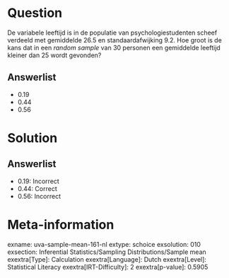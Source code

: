 Question
========

De variabele leeftijd is in de populatie van psychologiestudenten scheef
verdeeld met gemiddelde 26.5 en standaardafwijking 9.2. Hoe groot is de
kans dat in een *random sample* van 30 personen een gemiddelde leeftijd
kleiner dan 25 wordt gevonden?

Answerlist
----------

* 0.19
* 0.44
* 0.56

Solution
========

Answerlist
----------

* 0.19: Incorrect
* 0.44: Correct
* 0.56: Incorrect

Meta-information
================
exname: uva-sample-mean-161-nl
extype: schoice
exsolution: 010
exsection: Inferential Statistics/Sampling Distributions/Sample mean
exextra[Type]: Calculation
exextra[Language]: Dutch
exextra[Level]: Statistical Literacy
exextra[IRT-Difficulty]: 2
exextra[p-value]: 0.5905

